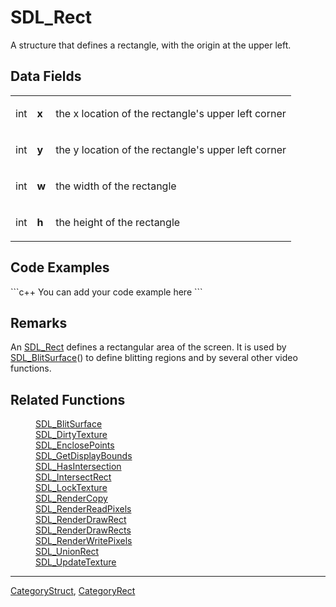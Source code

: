 <!-- pragma section-numbers off -->
<!-- pragma disable-camelcase -->

= SDL_Rect =
A structure that defines a rectangle, with the origin at the upper left.


== Data Fields ==
{|
|int
|'''x'''
|the x location of the rectangle's upper left corner
|-
|int
|'''y'''
|the y location of the rectangle's upper left corner
|-
|int
|'''w'''
|the width of the rectangle
|-
|int
|'''h'''
|the height of the rectangle
|}

== Code Examples ==
```c++
You can add your code example here
```

== Remarks ==
An [[SDL_Rect]] defines a rectangular area of the screen.  It is used by [[SDL_BlitSurface]]() to define blitting regions and by several other video functions.

== Related Functions ==
:[[SDL_BlitSurface]] 
:[[SDL_DirtyTexture]]
:[[SDL_EnclosePoints]]
:[[SDL_GetDisplayBounds]]
:[[SDL_HasIntersection]]
:[[SDL_IntersectRect]]
:[[SDL_LockTexture]]
:[[SDL_RenderCopy]]
:[[SDL_RenderReadPixels]]
:[[SDL_RenderDrawRect]]
:[[SDL_RenderDrawRects]]
:[[SDL_RenderWritePixels]]
:[[SDL_UnionRect]]
:[[SDL_UpdateTexture]]

----
[[CategoryStruct]], [[CategoryRect]]
